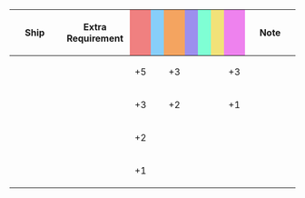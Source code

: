 {|class="wikitable" style="width:100%; text-align: center; vertical-align: middle;"
|-
! style="width: 20%;" | Ship
! style="width: 25%;" | Extra Requirement
! style="width: 5%; background-color: lightcoral;" | {{Firepower}}
! style="width: 5%; background-color: lightskyblue;" | {{Torpedo}}
! style="width: 5%; background-color: sandybrown;" | {{AA}}
! style="width: 5%; background-color: #9C8FEE;" | {{ASW}}
! style="width: 5%; background-color: #7fffd4;" | {{LOS}}
! style="width: 5%; background-color: #F2E279;" | {{Armor}}
! style="width: 5%; background-color: violet;" | {{Evasion}}
! style="width: 20%;" | Note
|-
! {{ShipLink|Akagi/Kai Ni E}}<br />{{ShipLink|Kaga/Kai Ni E}}
| style="text-align:left;" | 
| +5 || || +3 || || || || +3
| style="text-align:left;" | 
|-
! {{ShipLink|Akagi/Kai Ni}}<br />{{ShipLink|Kaga/Kai Ni|Kaga/Kai Ni Go|text= Kaga Kai Ni/Go}}
| style="text-align:left;" | 
| +3 || || +2 || || || || +1
| style="text-align:left;" | 
|-
! {{ShipLink|Akagi/Kai}}<br />{{ShipLink|Kaga/Kai}}
| style="text-align:left;" | 
| +2 || || || || || || 
| style="text-align:left;" | 
|-
! {{ShipLink|Shoukaku/Kai Ni}}<br />{{ShipLink|Zuikaku/Kai Ni}}
| style="text-align:left;" | 
| +1 || || || || || || 
| style="text-align:left;" | 
|}